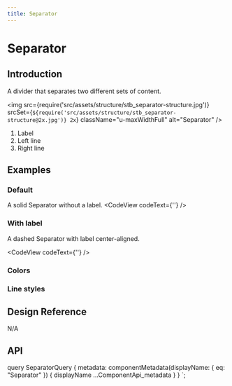 ```yaml
---
title: Separator
---
```


# Separator

## Introduction

A divider that separates two different sets of content.

<img
  src={require('src/assets/structure/stb_separator-structure.jpg')}
  srcSet={`${require('src/assets/structure/stb_separator-structure@2x.jpg')} 2x`}
  className="u-maxWidthFull"
  alt="Separator"
/>
<ol className="u-textGray u-marginTopTiny">
  <li>
    Label
  </li>
  <li>
    Left line
  </li>
  <li>Right line</li>
</ol>

## Examples

### Default

A solid Separator without a label.
<CodeView codeText={'<Separator  />'} />

### With label

A dashed Separator with label center-aligned.

<CodeView codeText={'<Separator label="Label" />'} />

### Colors

<CodeView codeText={separatorColor} />

### Line styles

<CodeView codeText={separatorLineType} />

## Design Reference

N/A

## API

<ComponentApi metadata={props.data.metadata} />


  query SeparatorQuery {
    metadata: componentMetadata(displayName: { eq: "Separator" }) {
      displayName
      ...ComponentApi_metadata
    }
  }
`;

